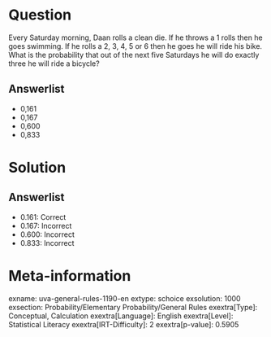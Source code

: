Question
========

Every Saturday morning, Daan rolls a clean die. If he throws a 1 rolls then he goes swimming. If he rolls a 2, 3, 4, 5 or 6 then he goes he will ride his bike. What is the probability that out of the next five Saturdays he will do exactly three he will ride a bicycle?

Answerlist
----------

* 0,161
* 0,167
* 0,600
* 0,833

Solution
========

Answerlist
----------

* 0.161: Correct
* 0.167: Incorrect
* 0.600: Incorrect
* 0.833: Incorrect

Meta-information
================
exname: uva-general-rules-1190-en
extype: schoice
exsolution: 1000
exsection: Probability/Elementary Probability/General Rules
exextra[Type]: Conceptual, Calculation
exextra[Language]: English
exextra[Level]: Statistical Literacy
exextra[IRT-Difficulty]: 2
exextra[p-value]: 0.5905
